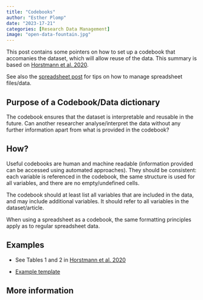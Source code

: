 ```yaml
---
title: "Codebooks"
author: "Esther Plomp"
date: "2023-17-21"
categories: [Research Data Management]
image: "open-data-fountain.jpg"
---
```


This post contains some pointers on how to set up a codebook that accomanies the dataset, which will allow reuse of the data. This summary is based on [Horstmann et al. 2020](https://doi.org/10.1027/1015-5759/a000620).

See also the [spreadsheet post](https://estherplomp.github.io/TNW-OS-support/posts/data-spreadsheets/) for tips on how to manage spreadsheet files/data.

## Purpose of a Codebook/Data dictionary

The codebook ensures that the dataset is interpretable and reusable in the future. Can another researcher analyse/interpret the data without any further information apart from what is provided in the codebook?

## How?

Useful codebooks are human and machine readable (information provided can be accessed using automated approaches). They should be consistent: each variable is referenced in the codebook, the same structure is used for all variables, and there are no empty/undefined cells.

The codebook should at least list all variables that are included in the data, and may include additional variables. It should refer to all variables in the dataset/article.

When using a spreadsheet as a codebook, the same formatting principles apply as to regular spreadsheet data.

## Examples

-   See Tables 1 and 2 in [Horstmann et al. 2020](https://doi.org/10.1027/1015-5759/a000620)

-   [Example template](https://osf.io/nerpa/)

## More information
